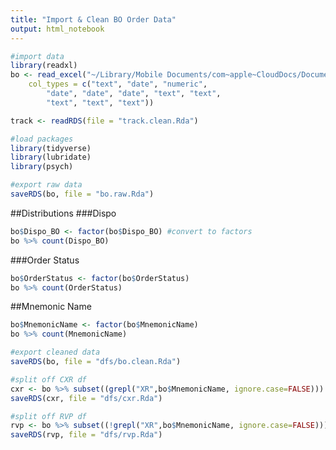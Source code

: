 ```yaml
---
title: "Import & Clean BO Order Data"
output: html_notebook
---
```


```r
#import data
library(readxl)
bo <- read_excel("~/Library/Mobile Documents/com~apple~CloudDocs/Documents/EM Research/Data Analysis/RVPv3.4/RawData/rvpcxr.orders.Oct17toSept19.xlsx", 
    col_types = c("text", "date", "numeric", 
        "date", "date", "date", "text", "text", 
        "text", "text", "text"))

track <- readRDS(file = "track.clean.Rda")

#load packages
library(tidyverse)
library(lubridate)
library(psych)

#export raw data
saveRDS(bo, file = "bo.raw.Rda")
```

##Distributions
###Dispo
```r
bo$Dispo_BO <- factor(bo$Dispo_BO) #convert to factors
bo %>% count(Dispo_BO)
```

###Order Status
```r
bo$OrderStatus <- factor(bo$OrderStatus)
bo %>% count(OrderStatus)
```

##Mnemonic Name
```r
bo$MnemonicName <- factor(bo$MnemonicName)
bo %>% count(MnemonicName)
```

```r
#export cleaned data
saveRDS(bo, file = "dfs/bo.clean.Rda")

#split off CXR df
cxr <- bo %>% subset((grepl("XR",bo$MnemonicName, ignore.case=FALSE))) %>% droplevels()
saveRDS(cxr, file = "dfs/cxr.Rda")

#split off RVP df
rvp <- bo %>% subset((!grepl("XR",bo$MnemonicName, ignore.case=FALSE))) %>% droplevels()
saveRDS(rvp, file = "dfs/rvp.Rda")
```

